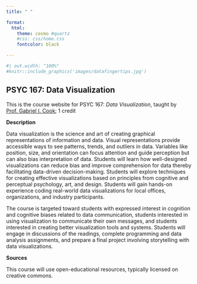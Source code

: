 ```yaml
---
title: " "

format:
  html: 
    theme: cosmo #quartz
    #css: css/home.css
    fontcolor: black

---
```


```r
#| out.width: "100%"
#knitr::include_graphics('images/datafingertips.jpg')
```

## PSYC 167: Data Visualization

This is the course website for PSYC 167: *Data Visualization*, taught by [Prof. Gabriel I. Cook](https://gabrielcook.xyz); 1 credit

**Description**

Data visualization is the science and art of creating graphical representations of information and data. Visual representations provide accessible ways to see patterns, trends, and outliers in data. Variables like position, size, and orientation can focus attention and guide perception but can also bias interpretation of data. Students will learn how well-designed visualizations can reduce bias and improve comprehension for data thereby facilitating data-driven decision-making. Students will explore techniques for creating effective visualizations based on principles from cognitive and perceptual psychology, art, and design. Students will gain hands-on experience coding real-world data visualizations for local offices, organizations, and industry participants.

The course is targeted toward students with expressed interest in cognition and cognitive biases related to data communication, students interested in using visualization to communicate their own messages, and students interested in creating better visualization tools and systems. Students will engage in discussions of the readings, complete programming and data analysis assignments, and prepare a final project involving storytelling with data visualizations. 

**Sources**

This course will use open-educational resources, typically licensed on creative commons.
